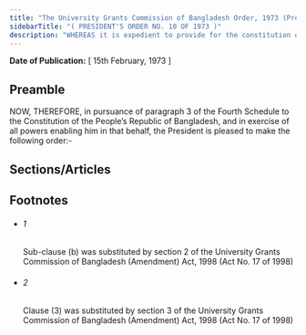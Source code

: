 ```yaml
---
title: "The University Grants Commission of Bangladesh Order, 1973 (President's Order)"
sidebarTitle: "( PRESIDENT'S ORDER NO. 10 OF 1973 )"
description: "WHEREAS it is expedient to provide for the constitution of a University Grants Commission and for matters connected therewith;"
---
```


**Date of Publication:** [ 15th February, 1973 ]

## Preamble

NOW, THEREFORE, in pursuance of paragraph 3 of the Fourth Schedule to the Constitution of the People’s Republic of Bangladesh, and in exercise of all powers enabling him in that behalf, the President is pleased to make the following order:-

## Sections/Articles

## Footnotes

- ###### 1

  Sub-clause (b) was substituted by section 2 of the University Grants Commission of Bangladesh (Amendment) Act, 1998 (Act No. 17 of 1998)

- ###### 2

  Clause (3) was substituted by section 3 of the University Grants Commission of Bangladesh (Amendment) Act, 1998 (Act No. 17 of 1998)
